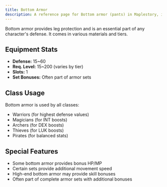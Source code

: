 ```yaml
---
title: Bottom Armor
description: A reference page for Bottom armor (pants) in Maplestory, including stats, usage, and benefits.
---
```


Bottom armor provides leg protection and is an essential part of any character's defense. It comes in various materials and tiers.

## Equipment Stats

* **Defense:** 15~60
* **Req. Level:** 15~200 (varies by tier)
* **Slots:** 1
* **Set Bonuses:** Often part of armor sets

## Class Usage

Bottom armor is used by all classes:
* Warriors (for highest defense values)
* Magicians (for INT boosts)
* Archers (for DEX boosts)
* Thieves (for LUK boosts)
* Pirates (for balanced stats)

## Special Features

* Some bottom armor provides bonus HP/MP
* Certain sets provide additional movement speed
* High-end bottom armor may provide skill bonuses
* Often part of complete armor sets with additional bonuses


<EquipmentLayout equipment="armours" category="bottom"></EquipmentLayout>